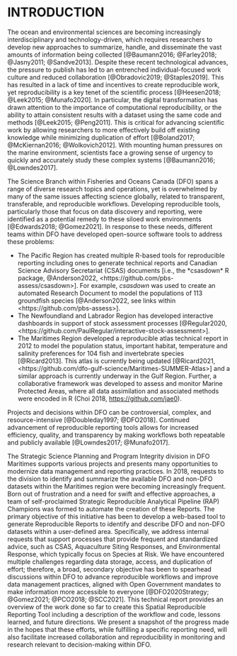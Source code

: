# INTRODUCTION

<!-- An example of how to include text based on the language. The two chunks below shows how switching the toggle in the YAML header for french allows inclusion/rejection of a paragraph. -->
The ocean and environmental sciences are becoming increasingly interdisciplinary and technology-driven, which requires researchers to develop new approaches to summarize, handle, and disseminate the vast amounts of information being collected [@Baumann2016; @Farley2018; @Jasny2011; @Sandve2013]. Despite these recent technological advances, the pressure to publish has led to an entrenched individual-focused work culture and reduced collaboration [@Obradovic2019; @Staples2019]. This has resulted in a lack of time and incentives to create reproducible work, yet reproducibility is a key tenet of the scientific process [@Heesen2018; @Leek2015; @Munafo2020]. In particular, the digital transformation has drawn attention to the importance of computational reproducibility, or the ability to attain consistent results with a dataset using the same code and methods [@Leek2015; @Peng2011]. This is critical for advancing scientific work by allowing researchers to more effectively build off existing knowledge while minimizing duplication of effort [@Boland2017; @McKiernan2016; @Wolkovich2012]. With mounting human pressures on the marine environment, scientists face a growing sense of urgency to quickly and accurately study these complex systems [@Baumann2016; @Lowndes2017].

The Science Branch within Fisheries and Oceans Canada (DFO) spans a range of diverse research topics and operations, yet is overwhelmed by many of the same issues affecting science globally, related to transparent, transferable, and reproducible workflows. Developing reproducible tools, particularly those that focus on data discovery and reporting, were identified as a potential remedy to these siloed work environments [@Edwards2018; @Gomez2021]. In response to these needs, different teams within DFO have developed open-source software tools to address these problems:

* The Pacific Region has created multiple R-based tools for reproducible reporting including ones to generate technical reports and Canadian Science Advisory Secretariat (CSAS) documents [i.e., the *csasdown* R package, @Anderson2022, <https://github.com/pbs-assess/csasdown>]. For example, *csasdown* was used to create an automated Research Document to model the populations of 113 groundfish species [@Anderson2022, see links within <https://github.com/pbs-assess>].
* The Newfoundland and Labrador Region has developed interactive dashboards in support of stock assessment processes [@Regular2020, <https://github.com/PaulRegular/interactive-stock-assessment>].
* The Maritimes Region developed a reproducible atlas technical report in 2012 to model the population status, important habitat, temperature and salinity preferences for 104 fish and invertebrate species [@Ricard2013]. This atlas is currently being updated [@Ricard2021, <https://github.com/dfo-gulf-science/Maritimes-SUMMER-Atlas>] and a similar approach is currently underway in the Gulf Region. Further, a collaborative framework was developed to assess and monitor Marine Protected Areas, where all data assimilation and associated methods were encoded in R (Choi 2018, <https://github.com/jae0>).

Projects and decisions within DFO can be controversial, complex, and resource-intensive [@Doubleday1997; @DFO2018]. Continued advancement of reproducible reporting tools allows for increased efficiency, quality, and transparency by making workflows both repeatable and publicly available [@Lowndes2017; @Munafo2017].

The Strategic Science Planning and Program Integrity division in DFO Maritimes supports various projects and presents many opportunities to modernize data management and reporting practices. In 2018, requests to the division to identify and summarize the available DFO and non-DFO datasets within the Maritimes region were becoming increasingly frequent. Born out of frustration and a need for swift and effective approaches, a team of self-proclaimed Strategic Reproducible Analytical Pipeline (RAP) Champions was formed to automate the creation of these Reports. The primary objective of this initiative has been to develop a web-based tool to generate Reproducible Reports to identify and describe DFO and non-DFO datasets within a user-defined area. Specifically, we address internal requests that support processes that provide frequent and standardized advice, such as CSAS, Aquaculture Siting Responses, and Environmental Response, which typically focus on Species at Risk. We have encountered multiple challenges regarding data storage, access, and duplication of effort; therefore, a broad, secondary objective has been to spearhead discussions within DFO to advance reproducible workflows and improve data management practices, aligned with Open Government mandates to make information more accessible to everyone [@DFO2020Strategy; @Gomez2021; @PCO2018; @SCC2021]. This technical report provides an overview of the work done so far to create this Spatial Reproducible Reporting Tool including a description of the workflow and code, lessons learned, and future directions. We present a snapshot of the progress made in the hopes that these efforts, while fulfilling a specific reporting need, will also facilitate increased collaboration and reproducibility in monitoring and research relevant to decision-making within DFO. 

\pagebreak